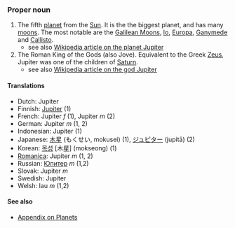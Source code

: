 ===Proper noun===

#The fifth [[planet]] from the [[Sun]].  It is the the biggest planet, and has many [[moon|moons]].  The most notable are the [[Galilean Moons]], [[Io]], [[Europa]], [[Ganymede]] and [[Callisto]].
#*see also [[en:Jupiter_(planet)| Wikipedia article on the planet Jupiter]]
#The Roman King of the Gods (also Jove).  Equivalent to the Greek [[Zeus]], Jupiter was one of the children of [[Saturn]].
#*see also [[en:Jupiter_(god)| Wikipedia article on the god Jupiter]]

====Translations====
*Dutch: Jupiter
*Finnish: [[Jupiter]] (1)
*French: Jupiter ''f'' (1), Jupiter ''m'' (2)
*German: Jupiter ''m'' (1, 2)
*Indonesian: Jupiter (1)
*Japanese: [[木星]] (もくせい, mokusei) (1), [[ジュピター]] (jupitā) (2)
*Korean: [[목성]] [木星] (mokseong) (1)
*[[Romanica]]: Jupiter ''m'' (1, 2)
*Russian: [[Юпитер]] ''m'' (1,2)
*Slovak: Jupiter ''m''
*Swedish: Jupiter
*Welsh: Iau ''m'' (1,2)

==== See also ====
*[[Wiktionary_Appendix:Planets|Appendix on Planets]]
